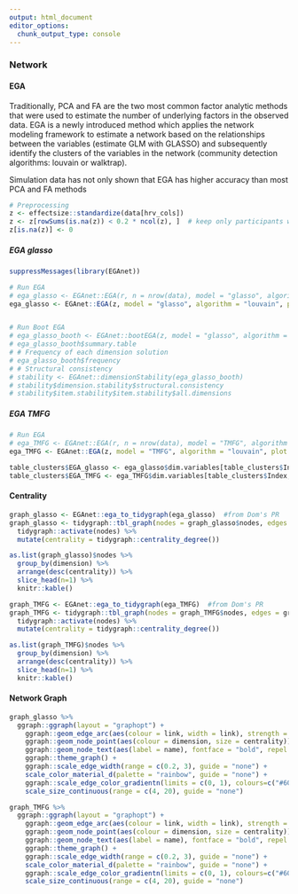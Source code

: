```yaml
---
output: html_document
editor_options: 
  chunk_output_type: console
---
```



### Network

#### EGA 
Traditionally, PCA and FA are the two most common factor analytic methods that were used to estimate the number of underlying factors in the observed data. 
EGA is a newly introduced method which applies the network modeling framework to estimate a network based on the relationships between the variables (estimate GLM with GLASSO) and subsequently identify the clusters of the variables in the network (community detection algorithms: louvain or walktrap). 

Simulation data has not only shown that EGA has higher accuracy than most PCA and FA methods

```r
# Preprocessing
z <- effectsize::standardize(data[hrv_cols])
z <- z[rowSums(is.na(z)) < 0.2 * ncol(z), ]  # keep only participants with few nans
z[is.na(z)] <- 0 
```

##### EGA glasso
```r
suppressMessages(library(EGAnet))

# Run EGA
# ega_glasso <- EGAnet::EGA(r, n = nrow(data), model = "glasso", algorithm = "louvain", plot.EGA = FALSE)
ega_glasso <- EGAnet::EGA(z, model = "glasso", algorithm = "louvain", plot.EGA = FALSE)


# Run Boot EGA
# ega_glasso_booth <- EGAnet::bootEGA(z, model = "glasso", algorithm = "louvain", plot.EGA = TRUE, iter = 500)
# ega_glasso_booth$summary.table
# # Frequency of each dimension solution
# ega_glasso_booth$frequency
# # Structural consistency
# stability <- EGAnet::dimensionStability(ega_glasso_booth)
# stability$dimension.stability$structural.consistency
# stability$item.stability$item.stability$all.dimensions
```

##### EGA TMFG
```r
# Run EGA
# ega_TMFG <- EGAnet::EGA(r, n = nrow(data), model = "TMFG", algorithm = "louvain", plot.EGA = FALSE)
ega_TMFG <- EGAnet::EGA(z, model = "TMFG", algorithm = "louvain", plot.EGA = FALSE)

```

```r
table_clusters$EGA_glasso <- ega_glasso$dim.variables[table_clusters$Index, "dimension"]
table_clusters$EGA_TMFG <- ega_TMFG$dim.variables[table_clusters$Index, "dimension"]
```


#### Centrality

```r
graph_glasso <- EGAnet::ega_to_tidygraph(ega_glasso)  #from Dom's PR
graph_glasso <- tidygraph::tbl_graph(nodes = graph_glasso$nodes, edges = graph_glasso$edges, directed = FALSE) %>% 
  tidygraph::activate(nodes) %>%
  mutate(centrality = tidygraph::centrality_degree()) 

as.list(graph_glasso)$nodes %>% 
  group_by(dimension) %>% 
  arrange(desc(centrality)) %>% 
  slice_head(n=1) %>% 
  knitr::kable()

graph_TMFG <- EGAnet::ega_to_tidygraph(ega_TMFG)  #from Dom's PR
graph_TMFG <- tidygraph::tbl_graph(nodes = graph_TMFG$nodes, edges = graph_TMFG$edges, directed = FALSE) %>% 
  tidygraph::activate(nodes) %>%
  mutate(centrality = tidygraph::centrality_degree()) 

as.list(graph_TMFG)$nodes %>% 
  group_by(dimension) %>% 
  arrange(desc(centrality)) %>% 
  slice_head(n=1) %>% 
  knitr::kable()
```

#### Network Graph

```r

graph_glasso %>% 
  ggraph::ggraph(layout = "graphopt") + 
    ggraph::geom_edge_arc(aes(colour = link, width = link), strength = 0.05) + 
    ggraph::geom_node_point(aes(colour = dimension, size = centrality)) + 
    ggraph::geom_node_text(aes(label = name), fontface = "bold", repel = FALSE) +
    ggraph::theme_graph() +
    ggraph::scale_edge_width(range = c(0.2, 3), guide = "none") +
    scale_color_material_d(palette = "rainbow", guide = "none") +
    ggraph::scale_edge_color_gradientn(limits = c(0, 1), colours=c("#607D8B", "#263238"), guide = "none") +
    scale_size_continuous(range = c(4, 20), guide = "none")

graph_TMFG %>% 
  ggraph::ggraph(layout = "graphopt") + 
    ggraph::geom_edge_arc(aes(colour = link, width = link), strength = 0.05) + 
    ggraph::geom_node_point(aes(colour = dimension, size = centrality)) + 
    ggraph::geom_node_text(aes(label = name), fontface = "bold", repel = FALSE) +
    ggraph::theme_graph() +
    ggraph::scale_edge_width(range = c(0.2, 3), guide = "none") +
    scale_color_material_d(palette = "rainbow", guide = "none") +
    ggraph::scale_edge_color_gradientn(limits = c(0, 1), colours=c("#607D8B", "#263238"), guide = "none") +
    scale_size_continuous(range = c(4, 20), guide = "none")
```

